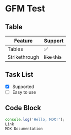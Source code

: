 # GFM Test

## Table

| Feature | Support |
|---------|---------|
| Tables  | ✅      |
| Strikethrough | ~~like this~~ |

## Task List

- [x] Supported
- [ ] Easy to use

## Code Block

```javascript
console.log('Hello, MDX!');
Link
MDX Documentation


